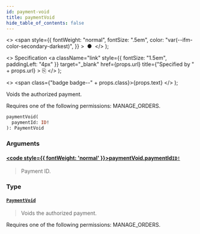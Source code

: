 ```yaml
---
id: payment-void
title: paymentVoid
hide_table_of_contents: false
---
```


  <>
    <span
      style={{
        fontWeight: "normal",
        fontSize: ".5em",
        color: "var(--ifm-color-secondary-darkest)",
      }}
    >
      &nbsp;●&nbsp;
    </span>
  </>
);

  <>
    Specification
    <a
      className="link"
      style={{ fontSize: "1.5em", paddingLeft: "4px" }}
      target="\_blank"
      href={props.url}
      title={"Specified by " + props.url}
    >
      ⎘
    </a>
  </>
);

  <>
    <span class={"badge badge--" + props.class}>{props.text}</span>
  </>
);

Voids the authorized payment.

Requires one of the following permissions: MANAGE_ORDERS.

```graphql
paymentVoid(
  paymentId: ID!
): PaymentVoid
```

### Arguments

#### [<code style={{ fontWeight: 'normal' }}>paymentVoid.<b>paymentId</b></code>](#)<Bullet />[`ID!`](../../api-reference/scalars/id) <Badge class="secondary" text="non-null"/> <Badge class="secondary" text="scalar"/>

> Payment ID.

### Type

#### [`PaymentVoid`](../../api-reference/objects/payment-void) <Badge class="secondary" text="object"/>

> Voids the authorized payment.

Requires one of the following permissions: MANAGE_ORDERS.

>
